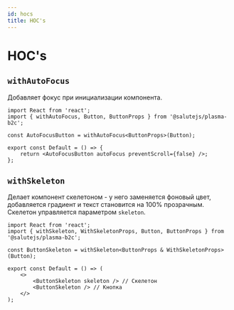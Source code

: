 ```yaml
---
id: hocs
title: HOC's
---
```


# HOC's

## `withAutoFocus`

Добавляет фокус при инициализации компонента.

```tsx
import React from 'react';
import { withAutoFocus, Button, ButtonProps } from '@salutejs/plasma-b2c';

const AutoFocusButton = withAutoFocus<ButtonProps>(Button);

export const Default = () => {
    return <AutoFocusButton autoFocus preventScroll={false} />;
};
```

## `withSkeleton`

Делает компонент скелетоном - у него заменяется фоновый цвет, добавляется градиент и текст становится на 100% прозрачным.
Скелетон управляется параметром `skeleton`.

```tsx
import React from 'react';
import { withSkeleton, WithSkeletonProps, Button, ButtonProps } from '@salutejs/plasma-b2c';

const ButtonSkeleton = withSkeleton<ButtonProps & WithSkeletonProps>(Button);

export const Default = () => (
    <>
        <ButtonSkeleton skeleton /> // Скелетон
        <ButtonSkeleton /> // Кнопка
    </>
);
```
